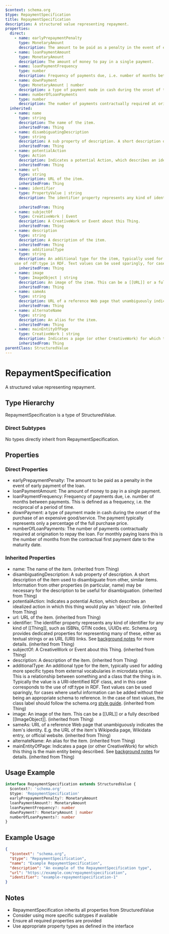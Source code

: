 ```yaml
---
$context: schema.org
$type: RepaymentSpecification
title: RepaymentSpecification
description: A structured value representing repayment.
properties:
  direct:
    - name: earlyPrepaymentPenalty
      type: MonetaryAmount
      description: The amount to be paid as a penalty in the event of early payment of the loan.
    - name: loanPaymentAmount
      type: MonetaryAmount
      description: The amount of money to pay in a single payment.
    - name: loanPaymentFrequency
      type: number
      description: Frequency of payments due, i.e. number of months between payments. This is defined as a frequency, i.e. the reciprocal of a period of time.
    - name: downPayment
      type: MonetaryAmount | number
      description: a type of payment made in cash during the onset of the purchase of an expensive good/service. The payment typically represents only a percentage of the full purchase price.
    - name: numberOfLoanPayments
      type: number
      description: The number of payments contractually required at origination to repay the loan. For monthly paying loans this is the number of months from the contractual first payment date to the maturity date.
  inherited:
    - name: name
      type: string
      description: The name of the item.
      inheritedFrom: Thing
    - name: disambiguatingDescription
      type: string
      description: A sub property of description. A short description of the item used to disambiguate from other, similar items. Information from other properties (in particular, name) may be necessary for the description to be useful for disambiguation.
      inheritedFrom: Thing
    - name: potentialAction
      type: Action
      description: Indicates a potential Action, which describes an idealized action in which this thing would play an 'object' role.
      inheritedFrom: Thing
    - name: url
      type: string
      description: URL of the item.
      inheritedFrom: Thing
    - name: identifier
      type: PropertyValue | string
      description: The identifier property represents any kind of identifier for any kind of [[Thing]], such as ISBNs, GTIN codes, UUIDs etc. Schema.org provides dedicated properties for representing many of these, either as textual strings or as URL (URI) links. See [background notes](/docs/datamodel.html#identifierBg) for more details.
        
      inheritedFrom: Thing
    - name: subjectOf
      type: CreativeWork | Event
      description: A CreativeWork or Event about this Thing.
      inheritedFrom: Thing
    - name: description
      type: string
      description: A description of the item.
      inheritedFrom: Thing
    - name: additionalType
      type: string
      description: An additional type for the item, typically used for adding more specific types from external vocabularies in microdata syntax. This is a relationship between something and a class that the thing is in. Typically the value is a URI-identified RDF class, and in this case corresponds to the
    use of rdf:type in RDF. Text values can be used sparingly, for cases where useful information can be added without their being an appropriate schema to reference. In the case of text values, the class label should follow the schema.org <a href="https://schema.org/docs/styleguide.html">style guide</a>.
      inheritedFrom: Thing
    - name: image
      type: ImageObject | string
      description: An image of the item. This can be a [[URL]] or a fully described [[ImageObject]].
      inheritedFrom: Thing
    - name: sameAs
      type: string
      description: URL of a reference Web page that unambiguously indicates the item's identity. E.g. the URL of the item's Wikipedia page, Wikidata entry, or official website.
      inheritedFrom: Thing
    - name: alternateName
      type: string
      description: An alias for the item.
      inheritedFrom: Thing
    - name: mainEntityOfPage
      type: CreativeWork | string
      description: Indicates a page (or other CreativeWork) for which this thing is the main entity being described. See [background notes](/docs/datamodel.html#mainEntityBackground) for details.
      inheritedFrom: Thing
parentClass: StructuredValue
---
```

# RepaymentSpecification

A structured value representing repayment.

## Type Hierarchy

RepaymentSpecification is a type of StructuredValue.

### Direct Subtypes

No types directly inherit from RepaymentSpecification.

## Properties

### Direct Properties

- earlyPrepaymentPenalty: The amount to be paid as a penalty in the event of early payment of the loan.
- loanPaymentAmount: The amount of money to pay in a single payment.
- loanPaymentFrequency: Frequency of payments due, i.e. number of months between payments. This is defined as a frequency, i.e. the reciprocal of a period of time.
- downPayment: a type of payment made in cash during the onset of the purchase of an expensive good/service. The payment typically represents only a percentage of the full purchase price.
- numberOfLoanPayments: The number of payments contractually required at origination to repay the loan. For monthly paying loans this is the number of months from the contractual first payment date to the maturity date.

### Inherited Properties

- name: The name of the item. (inherited from Thing)
- disambiguatingDescription: A sub property of description. A short description of the item used to disambiguate from other, similar items. Information from other properties (in particular, name) may be necessary for the description to be useful for disambiguation. (inherited from Thing)
- potentialAction: Indicates a potential Action, which describes an idealized action in which this thing would play an 'object' role. (inherited from Thing)
- url: URL of the item. (inherited from Thing)
- identifier: The identifier property represents any kind of identifier for any kind of [[Thing]], such as ISBNs, GTIN codes, UUIDs etc. Schema.org provides dedicated properties for representing many of these, either as textual strings or as URL (URI) links. See [background notes](/docs/datamodel.html#identifierBg) for more details.
         (inherited from Thing)
- subjectOf: A CreativeWork or Event about this Thing. (inherited from Thing)
- description: A description of the item. (inherited from Thing)
- additionalType: An additional type for the item, typically used for adding more specific types from external vocabularies in microdata syntax. This is a relationship between something and a class that the thing is in. Typically the value is a URI-identified RDF class, and in this case corresponds to the
    use of rdf:type in RDF. Text values can be used sparingly, for cases where useful information can be added without their being an appropriate schema to reference. In the case of text values, the class label should follow the schema.org <a href="https://schema.org/docs/styleguide.html">style guide</a>. (inherited from Thing)
- image: An image of the item. This can be a [[URL]] or a fully described [[ImageObject]]. (inherited from Thing)
- sameAs: URL of a reference Web page that unambiguously indicates the item's identity. E.g. the URL of the item's Wikipedia page, Wikidata entry, or official website. (inherited from Thing)
- alternateName: An alias for the item. (inherited from Thing)
- mainEntityOfPage: Indicates a page (or other CreativeWork) for which this thing is the main entity being described. See [background notes](/docs/datamodel.html#mainEntityBackground) for details. (inherited from Thing)

## Usage Example

```typescript
interface RepaymentSpecification extends StructuredValue {
  $context?: 'schema.org'
  $type: 'RepaymentSpecification'
  earlyPrepaymentPenalty?: MonetaryAmount
  loanPaymentAmount?: MonetaryAmount
  loanPaymentFrequency?: number
  downPayment?: MonetaryAmount | number
  numberOfLoanPayments?: number
}
```

## Example Usage

```json
{
  "$context": "schema.org",
  "$type": "RepaymentSpecification",
  "name": "Example RepaymentSpecification",
  "description": "An example of the RepaymentSpecification type",
  "url": "https://example.com/repaymentspecification",
  "identifier": "example-repaymentspecification-1"
}
```

## Notes

- RepaymentSpecification inherits all properties from StructuredValue
- Consider using more specific subtypes if available
- Ensure all required properties are provided
- Use appropriate property types as defined in the interface